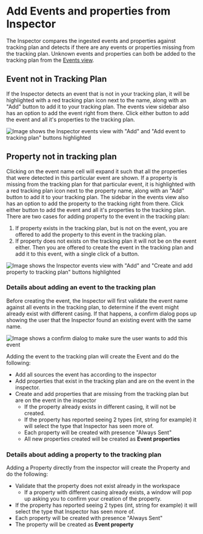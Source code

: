 # Add Events and properties from Inspector

The Inspector compares the ingested events and properties against tracking plan and detects if there are any events or properties missing from the tracking plan. Unknown events and properties can both be added to the tracking plan from the [Events view](/inspector/inspector-events-view).

## Event not in Tracking Plan

If the Inspector detects an event that is not in your tracking plan, it will be highlighted with a red tracking plan icon next to the name, along with an "Add" button to add it to your tracking plan. The events view sidebar also has an option to add the event right from there. Click either button to add the event and all it's properties to the tracking plan.

![Image shows the Inspector events view with "Add" and "Add event to tracking plan" buttons highlighted](/images/inspector/add-event-from-events-view.png)

## Property not in tracking plan

Clicking on the event name cell will expand it such that all the properties that were detected in this particular event are shown. If a property is missing from the tracking plan for that particular event, it is highlighted with a red tracking plan icon next to the property name, along with an "Add" button to add it to your tracking plan. The sidebar in the events view also has an option to add the property to the tracking right from there. Click either button to add the event and all it's properties to the tracking plan. There are two cases for adding property to the event in the tracking plan:

1. If property exists in the tracking plan, but is not on the event, you are offered to add the property to this event in the tracking plan.
2. If property does not exists on the tracking plan it will not be on the event either. Then you are offered to create the event in the tracking plan and add it to this event, with a single click of a button.

![Image shows the Inspector events view with "Add" and "Create and add property to tracking plan" buttons highlighted](/images/inspector/add-property-from-events-view.png)

### Details about adding an event to the tracking plan

Before creating the event, the Inspector will first validate the event name against all events in the tracking plan, to determine if the event might already exist with different casing.
If that happens, a confirm dialog pops up showing the user that the Inspector found an existing event with the same name.

![Image shows a confirm dialog to make sure the user wants to add this event](/images/inspector/confirm-dialog.png)

Adding the event to the tracking plan will create the Event and do the following:

- Add all sources the event has according to the inspector
- Add properties that exist in the tracking plan and are on the event in the inspector.
- Create and add properties that are missing from the tracking plan but are on the event in the inspector
  - If the property already exists in different casing, it will not be created.
  - If the property has reported seeing 2 types (int, string for example) it will select the type that Inspector has seen more of.
  - Each property will be created with presence "Always Sent"
  - All new properties created will be created as **Event properties**

### Details about adding a property to the tracking plan

Adding a Property directly from the inspector will create the Property and do the following:

- Validate that the property does not exist already in the workspace
  - If a property with different casing already exists, a window will pop up asking you to confirm your creation of the property.
- If the property has reported seeing 2 types (int, string for example) it will select the type that Inspector has seen more of.
- Each property will be created with presence "Always Sent"
- The property will be created as **Event property**
